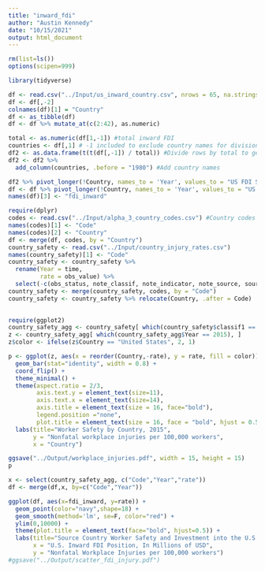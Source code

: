 ```yaml
---
title: "inward_fdi"
author: "Austin Kennedy"
date: "10/15/2021"
output: html_document
---
```


```r
rm(list=ls())
options(scipen=999)
```

```r
library(tidyverse)
```

```r
df <- read.csv("../Input/us_inward_country.csv", nrows = 65, na.strings = "n.s.", check.names = FALSE)
df <- df[,-2]
colnames(df)[1] = "Country"
df <- as_tibble(df)
df <- df %>% mutate_at(c(2:42), as.numeric)
```
```r
total <- as.numeric(df[1,-1]) #total inward FDI
countries <- df[,1] # -1 included to exclude country names for division
df2 <- as.data.frame(t(t(df[,-1]) / total)) #Divide rows by total to get shares
df2 <- df2 %>%
  add_column(countries, .before = "1980") #Add country names
```

```r
df2 %>% pivot_longer(!Country, names_to = 'Year', values_to = "US FDI Share")
df <- df %>% pivot_longer(!Country, names_to = 'Year', values_to = "US inward FDI")
names(df)[3] <- "fdi_inward"
```
```r
require(dplyr)
codes <- read.csv("../Input/alpha_3_country_codes.csv") #Country codes for workplace injuries data
names(codes)[1] <- "Code"
names(codes)[2] <- "Country"
df <- merge(df, codes, by = "Country")
country_safety <- read.csv("../Input/country_injury_rates.csv")
names(country_safety)[1] <- "Code"
country_safety <- country_safety %>%
  rename(Year = time,
         rate = obs_value) %>%
  select(-c(obs_status, note_classif, note_indicator, note_source, source))#Rename and drop columns
country_safety <- merge(country_safety, codes, by = "Code")
country_safety <- country_safety %>% relocate(Country, .after = Code)
  
```


```r
require(ggplot2)
country_safety_agg <- country_safety[ which(country_safety$classif1 == "ECO_AGGREGATE_TOTAL"), ] #Only country totals, not by industry
z <- country_safety_agg[ which(country_safety_agg$Year == 2015), ]
z$color <- ifelse(z$Country == "United States", 2, 1)

p <- ggplot(z, aes(x = reorder(Country,-rate), y = rate, fill = color)) +
  geom_bar(stat="identity", width = 0.8) +
  coord_flip() +
  theme_minimal() +
  theme(aspect.ratio = 2/3,
        axis.text.y = element_text(size=11),
        axis.text.x = element_text(size=14),
        axis.title = element_text(size = 16, face="bold"),
        legend.position ="none",
        plot.title = element_text(size = 16, face = "bold", hjust = 0.5)) +
  labs(title="Worker Safety by Country, 2015",
       y = "Nonfatal workplace injuries per 100,000 workers",
       x = "Country")

ggsave("../Output/workplace_injuries.pdf", width = 15, height = 15)
p
```

```r
x <- select(country_safety_agg, c("Code","Year","rate"))
df <- merge(df,x, by=c("Code","Year"))
```

```r
ggplot(df, aes(x=fdi_inward, y=rate)) +
  geom_point(color="navy",shape=18) +
  geom_smooth(method='lm', se=F, color="red") +
  ylim(0,10000) +
  theme(plot.title = element_text(face="bold", hjust=0.5)) + 
  labs(title="Source Country Worker Safety and Investment into the U.S.",
       x = "U.S. Inward FDI Position, In Millions of USD",
       y = "Nonfatal Workplace Injuries per 100,000 workers")
#ggsave("../Output/scatter_fdi_injury.pdf")
  
```














